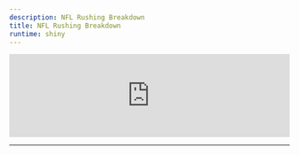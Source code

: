 ```yaml
---
description: NFL Rushing Breakdown
title: NFL Rushing Breakdown
runtime: shiny
---
```


<script type="text/javascript" src="https://cdnjs.cloudflare.com/ajax/libs/iframe-resizer/3.5.16/iframeResizer.min.js"></script>
<style>
  iframe {
    min-width: 100%;
  }
</style>

<iframe src="https://dfsaustralia-apps.com/shiny/nfl-player-stats/rushing/" width="100%" scrolling="no" frameborder="no"></iframe>

<script>
  iFrameResize({
    heightCalculationMethod: 'taggedElement'
  });
</script>
---


